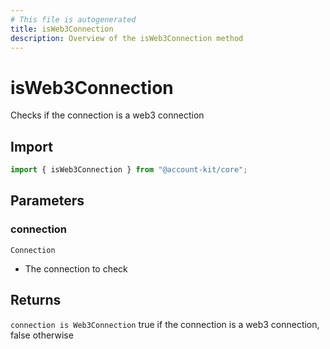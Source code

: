 ```yaml
---
# This file is autogenerated
title: isWeb3Connection
description: Overview of the isWeb3Connection method
---
```


# isWeb3Connection

Checks if the connection is a web3 connection

## Import

```ts
import { isWeb3Connection } from "@account-kit/core";
```

## Parameters

### connection

`Connection`

- The connection to check

## Returns

`connection is Web3Connection`
true if the connection is a web3 connection, false otherwise
